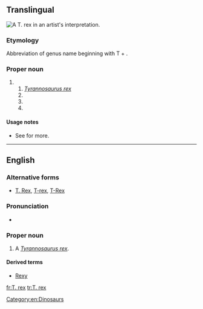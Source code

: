 ==Translingual==
[[Image:Tyrannosaurus BW.jpg|thumb|A ''T. rex'' in an artist's interpretation.]]
{{wikipedia}}
{{wikispecies|Tyrannosaurus rex}}
{{wikispecies|Tachyoryctes rex}}
{{wikispecies|Tyrannasorus rex}}
{{wikispecies|Tyrannobdella rex}}

===Etymology ===
Abbreviation of genus name beginning with T + {{etyl|la|mul}} {{term|rex||king|lang=la}}.

===Proper noun===
{{taxoninfl|head=[[T.]] {{epinew|rex||la}}|i=1|g=m}}

# {{speciesabbrev|T|rex||la}}
## ''[[Tyrannosaurus rex]]''
## {{taxlink|Tachyoryctes rex|species|noshow=1}}
## {{taxlink|Tyrannasorus rex|species|noshow=1}}
## {{taxlink|Tyrannobdella rex|species|noshow=1}}

====Usage notes====
* See {{WSpepisearch|T_rex}} for more.

----

==English==
===Alternative forms===
*{{qualifier|informal, nonstandard}} [[T. Rex]], [[T-rex]], [[T-Rex]]

===Pronunciation===
* {{IPA|[ˈtiː ɹɛks]|lang=en}}

===Proper noun===
{{en-proper noun|T. rexes}}

# A ''[[Tyrannosaurus rex]]''.

====Derived terms====
* [[Rexy]]

[[Category:en:Dinosaurs]]

[[fr:T. rex]]
[[tr:T. rex]]